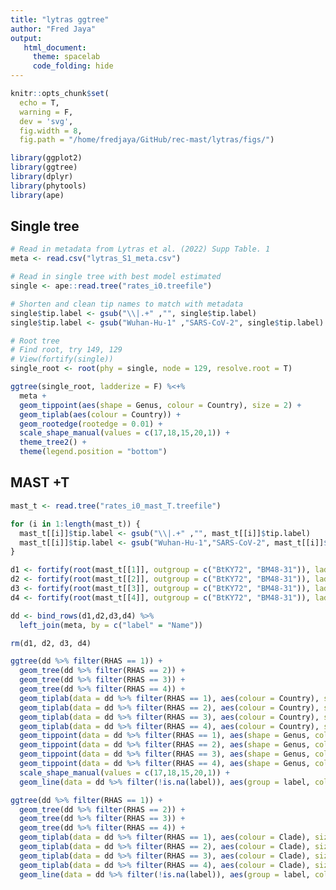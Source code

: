 ```yaml
---
title: "lytras ggtree"
author: "Fred Jaya"
output: 
   html_document:
     theme: spacelab
     code_folding: hide
---
```


```r
knitr::opts_chunk$set(
  echo = T,
  warning = F, 
  dev = 'svg',
  fig.width = 8,
  fig.path = "/home/fredjaya/GitHub/rec-mast/lytras/figs/")

library(ggplot2)
library(ggtree)
library(dplyr)
library(phytools)
library(ape)
```

## Single tree
```r
# Read in metadata from Lytras et al. (2022) Supp Table. 1
meta <- read.csv("lytras_S1_meta.csv")

# Read in single tree with best model estimated
single <- ape::read.tree("rates_i0.treefile")

# Shorten and clean tip names to match with metadata
single$tip.label <- gsub("\\|.+" ,"", single$tip.label)
single$tip.label <- gsub("Wuhan-Hu-1" ,"SARS-CoV-2", single$tip.label)

# Root tree
# Find root, try 149, 129
# View(fortify(single)) 
single_root <- root(phy = single, node = 129, resolve.root = T)
```

```r
ggtree(single_root, ladderize = F) %<+%
  meta +
  geom_tippoint(aes(shape = Genus, colour = Country), size = 2) +
  geom_tiplab(aes(colour = Country)) +
  geom_rootedge(rootedge = 0.01) +
  scale_shape_manual(values = c(17,18,15,20,1)) +
  theme_tree2() +
  theme(legend.position = "bottom") 
```

## MAST +T
```r
mast_t <- read.tree("rates_i0_mast_T.treefile")

for (i in 1:length(mast_t)) {
  mast_t[[i]]$tip.label <- gsub("\\|.+" ,"", mast_t[[i]]$tip.label)
  mast_t[[i]]$tip.label <- gsub("Wuhan-Hu-1","SARS-CoV-2", mast_t[[i]]$tip.label)
}
```

```r
d1 <- fortify(root(mast_t[[1]], outgroup = c("BtKY72", "BM48-31")), ladderize = F) %>% mutate(RHAS = 1)
d2 <- fortify(root(mast_t[[2]], outgroup = c("BtKY72", "BM48-31")), ladderize = F) %>% mutate(x = x + max(d1$x) + 1) %>% mutate(RHAS = 2)
d3 <- fortify(root(mast_t[[3]], outgroup = c("BtKY72", "BM48-31")), ladderize = F) %>% mutate(x = x + max(d2$x) + 1) %>% mutate(RHAS = 3)
d4 <- fortify(root(mast_t[[4]], outgroup = c("BtKY72", "BM48-31")), ladderize = F) %>% mutate(x = x + max(d3$x) + 1) %>% mutate(RHAS = 4)

dd <- bind_rows(d1,d2,d3,d4) %>%
  left_join(meta, by = c("label" = "Name"))

rm(d1, d2, d3, d4)
```

```r
ggtree(dd %>% filter(RHAS == 1)) +
  geom_tree(dd %>% filter(RHAS == 2)) +
  geom_tree(dd %>% filter(RHAS == 3)) +
  geom_tree(dd %>% filter(RHAS == 4)) +
  geom_tiplab(data = dd %>% filter(RHAS == 1), aes(colour = Country), size = 2) +
  geom_tiplab(data = dd %>% filter(RHAS == 2), aes(colour = Country), size = 2) +
  geom_tiplab(data = dd %>% filter(RHAS == 3), aes(colour = Country), size = 2) +
  geom_tiplab(data = dd %>% filter(RHAS == 4), aes(colour = Country), size = 2) +
  geom_tippoint(data = dd %>% filter(RHAS == 1), aes(shape = Genus, colour = Country)) +
  geom_tippoint(data = dd %>% filter(RHAS == 2), aes(shape = Genus, colour = Country)) +
  geom_tippoint(data = dd %>% filter(RHAS == 3), aes(shape = Genus, colour = Country)) +
  geom_tippoint(data = dd %>% filter(RHAS == 4), aes(shape = Genus, colour = Country)) +
  scale_shape_manual(values = c(17,18,15,20,1)) +
  geom_line(data = dd %>% filter(!is.na(label)), aes(group = label, colour = Country), size = 0.1) 
```

```r
ggtree(dd %>% filter(RHAS == 1)) +
  geom_tree(dd %>% filter(RHAS == 2)) +
  geom_tree(dd %>% filter(RHAS == 3)) +
  geom_tree(dd %>% filter(RHAS == 4)) +
  geom_tiplab(data = dd %>% filter(RHAS == 1), aes(colour = Clade), size = 2) +
  geom_tiplab(data = dd %>% filter(RHAS == 2), aes(colour = Clade), size = 2) +
  geom_tiplab(data = dd %>% filter(RHAS == 3), aes(colour = Clade), size = 2) +
  geom_tiplab(data = dd %>% filter(RHAS == 4), aes(colour = Clade), size = 2) +
  geom_line(data = dd %>% filter(!is.na(label)), aes(group = label, colour = Clade), size = 0.1) 
```